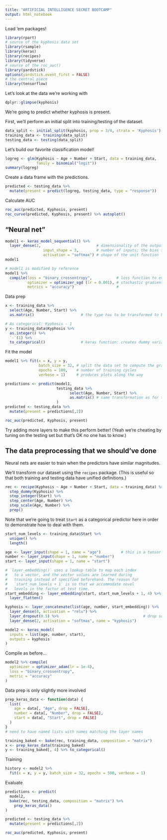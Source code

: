 ```yaml
---
title: "ARTIFICIAL INTELLIGENCE SECRET BOOTCAMP"
output: html_notebook
---
```


Load 'em packages!

```r
library(rpart)
# source of the kyphosis data set
library(rsample)
library(keras)
library(recipes)
library(tidyverse)
# source of the roc_auc()
library(yardstick)
options(yardstick.event_first = FALSE)
# the central piece
library(tensorflow)
```

Let's look at the data we're working with

```r
dplyr::glimpse(kyphosis)
```

We're going to predict whether kyphosis is present.

First, we'll perform an initial split into training/testing of the dataset.

```r
data_split <- initial_split(kyphosis, prop = 3/4, strata = 'Kyphosis')
training_data <- training(data_split)
testing_data <- testing(data_split)
```

Let's build our favorite classification model!

```r
logreg <- glm(Kyphosis ~ Age + Number + Start, data = training_data,
              family = binomial("logit"))
summary(logreg)
```

Create a data frame with the predictions.

```r
predicted <- testing_data %>% 
  mutate(present = predict(logreg, testing_data, type = "response"))
```

Calculate AUC

```r
roc_auc(predicted, Kyphosis, present)
roc_curve(predicted, Kyphosis, present) %>% autoplot()
```

## "Neural net"

```r
model1 <- keras_model_sequential() %>% 
  layer_dense(2,                         # dimensionality of the output, in this case these would be predicted probabilities
                 input_shape = 3,        # number of inputs; the bias term is added by default automatically
                 activation = "softmax") # shape of the unit function
model1

# model1 is modified by reference
model1 %>% 
  compile(loss = "binary_crossentropy",           # loss function to evaluate for the network; essentially log likelihood
          optimizer = optimizer_sgd (lr = 0.001), # stochastic gradient descent; other options pop up
          metrics = "accuracy")                   # 

```

Data prep

```r
x <- training_data %>% 
  select(Age, Number, Start) %>% 
  as.matrix()                     # the type has to be transformed to be fed to keras

# As categorical: Kyphosis - 1
y <- training_data$Kyphosis %>% 
  as.integer() %>% 
  `-`(1) %>% 
  to_categorical()                # keras function: creates dummy variables for both categories; Python convention to start indexing with 0
```

Fit the model

```r
model1 %>% fit(x = x, y = y, 
               batch_size = 32, # split the data set to compute the gradients on a batch per iteration rather the whole data set
               epochs = 100,    # number of training cycles
               verbose = 1)     # produces plots along the way
```

```r
predictions <- predict(model1, 
                       testing_data %>% 
                             select(Age, Number, Start) %>% 
                             as.matrix() # same transformation as for the training data
                       )
predicted <- testing_data %>% 
  mutate(present = predictions[,2])

roc_auc(predicted, Kyphosis, present)
```

Try adding more layers to make this perform better! (Yeah we're cheating by tuning on the testing set but that's OK no one has to know.)

## The data preprocessing that we should've done

Neural nets are easier to train when the predictors have similar magnitudes.

We'll transform our dataset using the `recipes` package. 
(This is useful so that both training and testing data have unified definitions.)

```r
rec <- recipe(Kyphosis ~ Age + Number + Start, data = training_data) %>% 
  step_dummy(Kyphosis) %>% 
  step_integer(Start) %>%
  step_center(Age, Number) %>% 
  step_scale(Age, Number) %>% 
  prep()
```

Note that we're going to treat `Start` as a categorical predictor here in order to demonstrate how to deal with them.

```r
start_num_levels <- training_data$Start %>%
  unique() %>% 
  length()

age <- layer_input(shape = 1, name = "age")         # this is a tensor of dimension 1, i.e., a vector
number <- layer_input(shape = 1, name = "number")
start <- layer_input(shape = 1, name = "start")

# `layer_embedding()` uses a lookup table to map each index
#   to a vector, and the vector values are learned during
#   training instead of specified beforehand. The reason for
#   `start_num_levels + 1` is so that we accommodate novel
#   levels in the factor at test time.
start_embedding <- layer_embedding(start, start_num_levels + 1, 4) %>%    # each level of the original predictor is converted to a dummy level vector
  layer_flatten()                                                         # make sure that these layers go together

kyphosis <- layer_concatenate(list(age, number, start_embedding)) %>%     # list of preceding layers
  layer_dense(8, activation = "relu") %>%                                 # go through layers
  layer_dropout(0.5) %>%                                      # drop some connections to prevent overfitting; can also regularize
  layer_dense(2, activation = "softmax", name = "kyphosis")               # this will be the output (two probabilities)

model2 <- keras_model(
  inputs = list(age, number, start),
  outputs = kyphosis
)
```

Compile as before...

```r
model2 %>% compile(
  optimizer = optimizer_adam(lr = 1e-4),
  loss = "binary_crossentropy",
  metric = "accuracy"
)
```

Data prep is only slightly more involved

```r
prep_keras_data <- function(data) {
  list(
    age = data[, "Age", drop = FALSE],
    number = data[, "Number", drop = FALSE],
    start = data[, "Start", drop = FALSE]
  )
}
# need to have named lists with names matching the layer names

training_baked <- bake(rec, training_data, composition = "matrix")
x <- prep_keras_data(training_baked)
y <- training_baked[, 4] %>% to_categorical()
```

Training

```r
history <- model2 %>% 
  fit(x = x, y = y, batch_size = 32, epochs = 500, verbose = 1)
```

Evaluate

```r
predictions <- predict(
  model2,
  bake(rec, testing_data, composition = "matrix") %>%
    prep_keras_data()
)

predicted <- testing_data %>% 
  mutate(present = predictions[,2])

roc_auc(predicted, Kyphosis, present)
```
